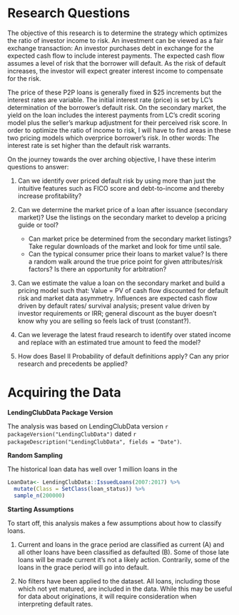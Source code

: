 
# Research Questions
The objective of this research is to determine the strategy which optimizes the ratio of investor income to risk.  An investment can be viewed as a fair exchange transaction:  An investor purchases debt in exchange for the expected cash flow to include interest payments. The expected cash flow assumes a level of risk that the borrower will default. As the risk of default increases, the investor will expect greater interest income to compensate for the risk.

The price of these P2P loans is generally fixed in $25 increments but the interest rates are variable.  The initial interest rate (price) is set by LC's determination of the borrower's default risk.  On the secondary market, the yield on the loan includes the interest payments from LC's credit scoring model plus the seller's markup adjustment for their perceived risk score.  In order to optimize the ratio of income to risk, I will have to find areas in these two pricing models which overprice borrower's risk.  In other words: The interest rate is set higher than the default risk warrants. 

On the journey towards the over arching objective, I have these interim questions to answer:


1. Can we identify over priced default risk by using more than just the intuitive features such as FICO score and debt-to-income and thereby increase profitability?

2. Can we determine the market price of a loan after issuance (secondary market)?  Use the listings on the secondary market to develop a pricing guide or tool? 
    - Can market price be determined from the secondary market listings?  Take regular downloads of the market and look for time until sale.  
    - Can the typical consumer price their loans to market value? Is there a random walk around the true price point for given attributes/risk factors? Is there an opportunity for arbitration?

2. Can we estimate the value a loan on the secondary market and build a pricing model such that: Value = PV of cash flow discounted for default risk and market data asymmetry.  Influences are expected cash flow driven by default rates/ survival analysis; present value driven by investor requirements or IRR; general discount as the buyer doesn't know why you are selling so feels lack of trust (constant?).

3. Can we leverage the latest fraud research to identify over stated income and replace with an estimated true amount to feed the model?

4. How does Basel II Probability of default definitions apply?  Can any prior research and precedents be applied?



# Acquiring the Data  

**LendingClubData Package Version**

The analysis was based on LendingClubData version `r packageVersion("LendingClubData")` dated `r packageDescription("LendingClubData", fields = "Date")`.

**Random Sampling**

The historical loan data has well over 1 million loans in the
```r
LoanData<- LendingClubData::IssuedLoans(2007:2017) %>%
  mutate(Class = SetClass(loan_status)) %>%
  sample_n(200000)
```



**Starting Assumptions**

To start off, this analysis makes a few assumptions about how to classify loans. 

1. Current and loans in the grace period are classified as current (A) and all other loans have been classified as defaulted (B).  Some of those late loans will be made current it's not a likely action. Contrarily, some of the loans in the grace period will go into default. 

2. No filters have been applied to the dataset.  All loans, including those which not yet matured, are included in the data. While this may be useful for data about originations, it will require consideration when interpreting default rates. 


